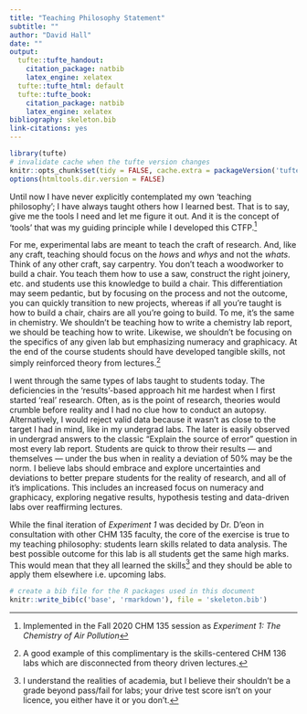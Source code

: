 ```yaml
---
title: "Teaching Philosophy Statement"
subtitle: ""
author: "David Hall"
date: ""
output:
  tufte::tufte_handout:
    citation_package: natbib
    latex_engine: xelatex
  tufte::tufte_html: default
  tufte::tufte_book:
    citation_package: natbib
    latex_engine: xelatex
bibliography: skeleton.bib
link-citations: yes
---
```


```r
library(tufte)
# invalidate cache when the tufte version changes
knitr::opts_chunk$set(tidy = FALSE, cache.extra = packageVersion('tufte'))
options(htmltools.dir.version = FALSE)
```

Until now I have never explicitly contemplated my own 'teaching philosophy'; I have always taught others how I learned best. That is to say, give me the tools I need and let me figure it out. And it is the concept of 'tools' that was my guiding principle while I developed this CTFP.^[Implemented in the Fall 2020 CHM 135 session as *Experiment 1: The Chemistry of Air Pollution*] 

For me, experimental labs are meant to teach the craft of research. And, like any craft, teaching should focus on the *hows* and *whys* and not the *whats*. Think of any other craft, say carpentry. You don't teach a woodworker to build a chair. You teach them how to use a saw, construct the right joinery, etc. and students use this knowledge to build a chair. This differentiation may seem pedantic, but by focusing on the process and not the outcome, you can quickly transition to new projects, whereas if all you're taught is how to build a chair, chairs are all you're going to build. To me, it's the same in chemistry. We shouldn't be teaching how to write a chemistry lab report, we should be teaching how to write. Likewise, we shouldn't be focusing on the specifics of any given lab but emphasizing numeracy and graphicacy. At the end of the course students should have developed tangible skills, not simply reinforced theory from lectures.^[A good example of this complimentary is the skills-centered CHM 136 labs which are disconnected from theory driven lectures.]

I went through the same types of labs taught to students today. The deficiencies in the 'results'-based approach hit me hardest when I first started 'real' research. Often, as is the point of research, theories would crumble before reality and I had no clue how to conduct an autopsy. Alternatively, I would reject valid data because it wasn't as close to the target I had in mind, like in my undergrad labs. The later is easily observed in undergrad answers to the classic "Explain the source of error" question in most every lab report. Students are quick to throw their results --- and themselves --- under the bus when in reality a deviation of 50% may be the norm. I believe labs should embrace and explore uncertainties and deviations to better prepare students for the reality of research, and all of it's implications. This includes an increased focus on numeracy and graphicacy, exploring negative results, hypothesis testing and data-driven labs over reaffirming lectures.  

While the final iteration of *Experiment 1* was decided by Dr. D'eon in consultation with other CHM 135 faculty, the core of the exercise is true to my teaching philosophy: students learn skills related to data analysis. The best possible outcome for this lab is all students get the same high marks. This would mean that they all learned the skills^[I understand the realities of academia, but I believe their shouldn't be a grade beyond pass/fail for labs; your drive test score isn't on your licence, you either have it or you don't.] and they should be able to apply them elsewhere i.e. upcoming labs. 


```r
# create a bib file for the R packages used in this document
knitr::write_bib(c('base', 'rmarkdown'), file = 'skeleton.bib')
```
